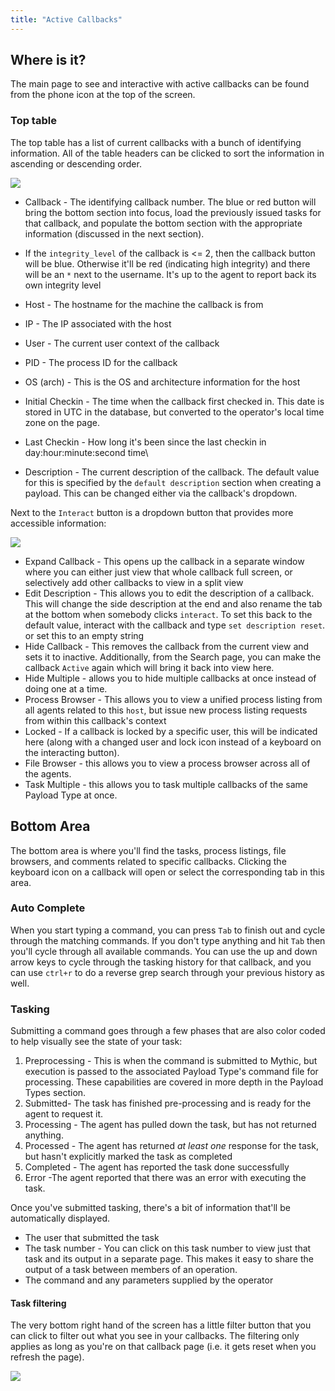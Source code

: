```yaml
---
title: "Active Callbacks"
---
```


## Where is it?

The main page to see and interactive with active callbacks can be found from the phone icon at the top of the screen.

### Top table

The top table has a list of current callbacks with a bunch of identifying information. All of the table headers can be clicked to sort the information in ascending or descending order.
<Frame>
  <img src="/images/version-3.0/image-10.avif"/>
</Frame>

- Callback - The identifying callback number. The blue or red button will bring the bottom section into focus, load the previously issued tasks for that callback, and populate the bottom section with the appropriate information (discussed in the next section).

- If the `integrity_level` of the callback is \<= 2, then the callback button will be blue. Otherwise it'll be red (indicating high integrity) and there will be an `*` next to the username. It's up to the agent to report back its own integrity level
- Host - The hostname for the machine the callback is from
- IP - The IP associated with the host
- User - The current user context of the callback
- PID - The process ID for the callback
- OS (arch) - This is the OS and architecture information for the host
- Initial Checkin - The time when the callback first checked in. This date is stored in UTC in the database, but converted to the operator's local time zone on the page.
- Last Checkin - How long it's been since the last checkin in day:hour:minute:second time\\
- Description - The current description of the callback. The default value for this is specified by the `default description` section when creating a payload. This can be changed either via the callback's dropdown.

Next to the `Interact` button is a dropdown button that provides more accessible information:

<Frame>
  <img src="/images/version-3.0/image-11.png"/>
</Frame>

- Expand Callback - This opens up the callback in a separate window where you can either just view that whole callback full screen, or selectively add other callbacks to view in a split view
- Edit Description - This allows you to edit the description of a callback. This will change the side description at the end and also rename the tab at the bottom when somebody clicks `interact`. To set this back to the default value, interact with the callback and type `set description reset`. or set this to an empty string
- Hide Callback - This removes the callback from the current view and sets it to inactive. Additionally, from the Search page, you can make the callback `Active` again which will bring it back into view here.
- Hide Multiple - allows you to hide multiple callbacks at once instead of doing one at a time.
- Process Browser - This allows you to view a unified process listing from all agents related to this `host`, but issue new process listing requests from within this callback's context
- Locked - If a callback is locked by a specific user, this will be indicated here (along with a changed user and lock icon instead of a keyboard on the interacting button).
- File Browser - this allows you to view a process browser across all of the agents.
- Task Multiple - this allows you to task multiple callbacks of the same Payload Type at once.

## Bottom Area

The bottom area is where you'll find the tasks, process listings, file browsers, and comments related to specific callbacks. Clicking the keyboard icon on a callback will open or select the corresponding tab in this area.

### Auto Complete

When you start typing a command, you can press `Tab` to finish out and cycle through the matching commands. If you don't type anything and hit `Tab` then you'll cycle through all available commands. You can use the up and down arrow keys to cycle through the tasking history for that callback, and you can use `ctrl+r` to do a reverse grep search through your previous history as well.

### Tasking

Submitting a command goes through a few phases that are also color coded to help visually see the state of your task:

1. Preprocessing - This is when the command is submitted to Mythic, but execution is passed to the associated Payload Type's command file for processing. These capabilities are covered in more depth in the Payload Types section.
2. Submitted- The task has finished pre-processing and is ready for the agent to request it.
3. Processing - The agent has pulled down the task, but has not returned anything.
4. Processed - The agent has returned *at least one* response for the task, but hasn't explicitly marked the task as completed
5. Completed - The agent has reported the task done successfully
6. Error -The agent reported that there was an error with executing the task.

Once you've submitted tasking, there's a bit of information that'll be automatically displayed.

- The user that submitted the task
- The task number - You can click on this task number to view just that task and its output in a separate page. This makes it easy to share the output of a task between members of an operation.
- The command and any parameters supplied by the operator

#### Task filtering

The very bottom right hand of the screen has a little filter button that you can click to filter out what you see in your callbacks. The filtering only applies as long as you're on that callback page (i.e. it gets reset when you refresh the page).

<Frame>
  <img src="/images/version-3.0/image-12.avif"/>
</Frame>
